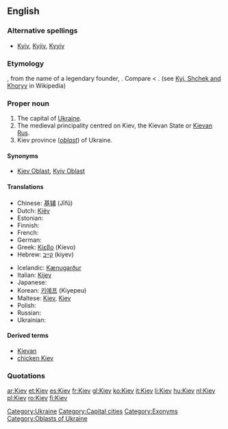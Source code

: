 ==English==
===Alternative spellings===
* [[Kyiv]], [[Kyjiv]], [[Kyyiv]]

=== Etymology ===
{{etyl|ru}} {{term|Киев|tr=Kíjev|lang=ru|sc=Cyrl}}, from the name of a legendary founder, {{term|Кий||tr=Kij|lang=ru|sc=Cyrl}}.  Compare {{etyl|uk|-}} {{term|Київ||tr=Kýïv|lang=uk|sc=Cyrl}} < {{term|Кий||tr=Kyj|lang=uk|sc=Cyrl}}. (see [[w:Kyi, Schek and Khoryv|Kyi, Shchek and Khoryv]] in Wikipedia)

===Proper noun===
{{wikipedia}}
{{en-proper noun}}

# The capital of [[Ukraine]].
# The medieval principality centred on Kiev, the Kievan State or [[Kievan Rus]].
# Kiev province (''[[oblast]]'') of Ukraine.

==== Synonyms ====
* {{sense|province}} [[Kiev Oblast]], [[Kyiv Oblast]]

====Translations====
{{trans-top|Ukrainian city}}
* Chinese: [[基辅]] (Jīfǔ)
* Dutch: [[Kiëv]]
* Estonian: {{t-|et|Kiiev}}
* Finnish: {{t+|fi|Kiova}}
* French: {{t+|fr|Kiev}}
* German: {{t+|de|Kiew|n}}
* Greek: [[Κίεβο]] (Kíevo) {{n}}
* Hebrew: [[קייב]] (kiyev)
{{trans-mid}}
* Icelandic: [[Kænugarður]] {{m}}
* Italian: [[Kijev]]
* Japanese: {{t+|ja|キエフ|tr=Kiefu|sc=Jpan}}
* Korean: [[키예프]] (Kiyepeu)
* Maltese: [[Kiev]], [[Kjev]]
* Polish: {{t+|pl|Kijów|m}}
* Russian: {{t-|ru|Киев|m|tr=Kíjev|sc=Cyrl}}
* Ukrainian: {{t-|uk|Київ|m|tr=Kýjiv|sc=Cyrl|xs=Ukrainian}}
{{trans-bottom}}

====Derived terms====
*[[Kievan]]
*[[chicken Kiev]]

=== Quotations ===
{{seeCites}}

[[Category:Ukraine]]
[[Category:Capital cities]]
[[Category:Exonyms]]
[[Category:Oblasts of Ukraine]]

[[ar:Kiev]]
[[et:Kiev]]
[[es:Kiev]]
[[fr:Kiev]]
[[gl:Kiev]]
[[ko:Kiev]]
[[it:Kiev]]
[[li:Kiev]]
[[hu:Kiev]]
[[nl:Kiev]]
[[pl:Kiev]]
[[ro:Kiev]]
[[fi:Kiev]]